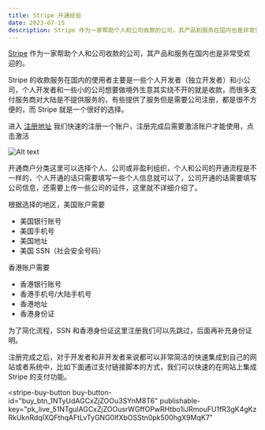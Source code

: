 ```yaml
---
title: Stripe 开通经验
date: 2023-07-15
description: Stripe 作为一家帮助个人和公司收款的公司，其产品和服务在国内也是非常受欢迎的。
---
```


[Stripe](https://stripe.com/) 作为一家帮助个人和公司收款的公司，其产品和服务在国内也是非常受欢迎的。

Stripe 的收款服务在国内的使用者主要是一些个人开发者（独立开发者）和小公司，个人开发者和一些小的公司想要做境外生意其实绕不开的就是收款，而很多支付服务商对大陆是不提供服务的，有些提供了服务但是需要公司注册，都是很不方便的，而 Stripe 就是一个很好的选择。

进入 [注册地址](https://dashboard.stripe.com/register) 我们快速的注册一个账户，注册完成后需要激活账户才能使用，点击激活

![Alt text](./image.png)

开通商户分类这里可以选择个人、公司或非盈利组织，个人和公司的开通流程是不一样的，个人开通的话只需要填写一些个人信息就可以了，公司开通的话需要填写公司信息，还需要上传一些公司的证件，这里就不详细介绍了。

根据选择的地区，美国账户需要

- 美国银行账号
- 美国手机号
- 美国地址
- 美国 SSN（社会安全号码）

香港账户需要

- 香港银行账号
- 香港手机号/大陆手机号
- 香港地址
- 香港身份证

为了简化流程，SSN 和香港身份证这里注册我们可以先跳过，后面再补充身份证明。

注册完成之后，对于开发者和非开发者来说都可以非常简洁的快速集成到自己的网站或者系统中，比如下面通过支付链接脚本的方式，我们可以快速的在网站上集成 Stripe 的支付功能。

<div style={{ display: "flex", justifyContent: "center" }}>
  <script async src="https://js.stripe.com/v3/buy-button.js"></script>

<stripe-buy-button
buy-button-id="buy_btn_1NTyUdAGCxZjZOOu3SYnM8T6"
publishable-key="pk_live_51NTgulAGCxZjZOOusrWGffOPwRHtbo1iJRmouFU1fR3gK4gKzRkUknRdqIXQFthqAFtLvTyGNG0lfXbOSStn0pk500hgX9MqK7"

> </stripe-buy-button>

</div>
